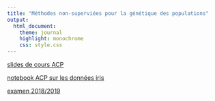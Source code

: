 ```yaml
---
title: "Méthodes non-superviées pour la génétique des populations"
output:
  html_document:
    theme: journal
    highlight: monochrome
    css: style.css
---
```


[slides de cours ACP](http://masedki.github.io/enseignements/pdfs/ACP.pdf)


[notebook ACP sur les données iris](http://masedki.github.io/enseignements/pca.html)

[examen 2018/2019](http://masedki.github.io/enseignements/pdfs/genclust1819.pdf)
